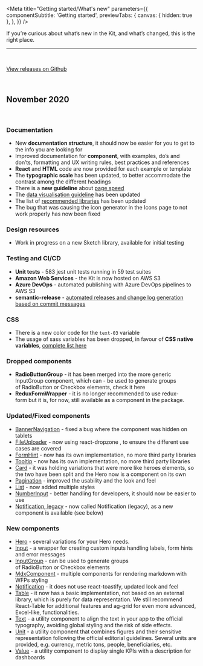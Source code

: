 
<Meta
  title="Getting started/What's new"
  parameters={{
    componentSubtitle: 'Getting started',
    previewTabs: {
      canvas: { hidden: true },
    },
  }}
/>

<div class="intro-description">
  <div>
    <p class="sbdocs sbdocs-p">If you’re curious about what’s new in the Kit, and what’s changed, this is the right place.</p>
  </div>
</div>

***

<br />

[View releases on Github](https://github.com/wfp/ui/releases)

<br />

## November 2020
&nbsp;&nbsp;&nbsp;
### Documentation
- New **documentation structure**, it should now be easier for you to get to the info you are looking for
- Improved documentation for **component**, with examples, do’s and don’ts, formatting and UX writing rules, best practices and references
- **React** and **HTML** code are now provided for each example or template
- The **typographic scale** has been updated, to better accommodate the contrast among the different headings
- There is a **new guideline** about [page speed](https://uikit.wfp.org/next-docs/index.html?path=/docs/documentation-guidelines-page-speed--page)
- The [data visualisation guideline](https://uikit.wfp.org/docs/index.html?path=/docs/core-layout-mdx--mix-bar-chart-chart) has been updated
- The list of [recommended libraries](https://uikit.wfp.org/docs/index.html?path=/docs/getting-started-getting-started-recommended-libraries--page) has been updated
- The bug that was causing the icon generator in the Icons page to not work properly has now been fixed

### Design resources
- Work in progress on a new Sketch library, available for initial testing

### Testing and CI/CD
- **Unit tests** - 583 jest unit tests running in 59 test suites
- **Amazon Web Services** - the Kit is now hosted on AWS S3
- **Azure DevOps** - automated publishing with Azure DevOps pipelines to AWS S3
- **semantic-release** - [automated releases and change log generation based on commit messages](https://github.com/wfp/ui/releases)

### CSS
- There is a new color code for the `text-03` variable
- The usage of sass variables has been dropped, in favour of **CSS native variables**, [complete list here](https://github.com/wfp/ui/blob/master/src/globals/scss/_theme-tokens.scss)

### Dropped components
- **RadioButtonGroup** - it has been merged into the more generic InputGroup component, which can - be used to generate groups of RadioButton or Checkbox elements, check it here
- **ReduxFormWrapper** - it is no longer recommended to use redux-form but it is, for now, still available as a component in the package.

### Updated/Fixed components
- [BannerNavigation](https://uikit.wfp.org/docs/index.html?path=/docs/components-navigations-bannernavigation--regular-navigation) - fixed a bug where the component was hidden on tablets
- [FileUploader](https://uikit.wfp.org/docs/index.html?path=/docs/components-forms-fileuploader-react-dropzone--regular)  - now using react-dropzone , to ensure the different use cases are covered
- [FormHint](https://uikit.wfp.org/docs/index.html?path=/docs/components-forms-formhint--regular) - now has its own implementation, no more third party libraries
- [Tooltip](https://uikit.wfp.org/docs/index.html?path=/docs/components-ui-elements-tooltip--regular) - now has its own implementation, no more third party libraries
- [Card](https://uikit.wfp.org/docs/index.html?path=/docs/components-content-related-card--text-card) - it was holding variations that were more like heroes elements, so the two have been split and the Hero now is a component on its own
- [Pagination](https://uikit.wfp.org/docs/index.html?path=/docs/components-ui-elements-pagination--regular) - improved the usability and the look and feel
- [List](https://uikit.wfp.org/docs/index.html?path=/docs/components-ui-elements-list--regular) - now added multiple styles
- [NumberInput](https://uikit.wfp.org/docs/index.html?path=/docs/components-forms-numberinput--regular) - better handling for developers, it should now be easier to use
- [Notification, legacy](https://uikit.wfp.org/docs/index.html?path=/docs/components-ui-elements-notification-legacy--regular)  - now called Notification (legacy), as a new component is available (see below)

### New components
- [Hero](https://uikit.wfp.org/docs/index.html?path=/docs/components-content-related-hero--regular)  - several variations for your Hero needs.
- [Input](https://uikit.wfp.org/docs/index.html?path=/docs/components-forms-input--regular) - a wrapper for creating custom inputs handling labels, form hints and error messages
- [InputGroup](https://uikit.wfp.org/docs/index.html?path=/docs/components-forms-inputgroup--regular) - can be used to generate groups of RadioButton or Checkbox elements
- [MdxComponent](https://uikit.wfp.org/docs/index.html?path=/docs/components-content-related-mdx-components--regular) - multiple components for rendering markdown with WFPs styling
- [Notification](https://uikit.wfp.org/docs/index.html?path=/docs/components-ui-elements-notification--toast) -  it does not use react-toastify, updated look and feel
- [Table](https://uikit.wfp.org/docs/index.html?path=/docs/components-ui-elements-table--regular) - it now has a basic implementation, not based on an external library, which is purely for data representation. We still recommend React-Table for additional features and ag-grid for even more advanced, Excel-like, functionalities.
- [Text](https://uikit.wfp.org/docs/index.html?path=/docs/components-ui-elements-text--regular) - a utility component to align the text in your app to the official typography, avoiding global styling and the risk of side effects.
- [Unit](https://uikit.wfp.org/docs/index.html?path=/docs/components-content-related-unit--regular) - a utility component that combines figures and their sensitive representation following the official editorial guidelines. Several units are provided, e.g. currency, metric tons, people, beneficiaries, etc.
- [Value](https://uikit.wfp.org/docs/index.html?path=/docs/components-ui-elements-value--regular) - a utility component to display single KPIs with a description for dashboards
